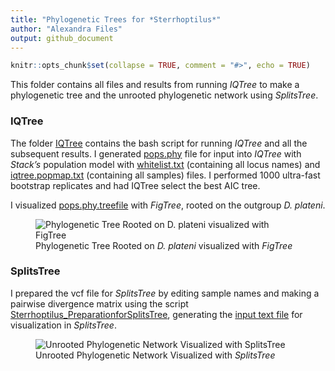 ```yaml
---
title: "Phylogenetic Trees for *Sterrhoptilus*"
author: "Alexandra Files"
output: github_document
---
```


```r
knitr::opts_chunk$set(collapse = TRUE, comment = "#>", echo = TRUE)
```

This folder contains all files and results from running *IQTree* to make a phylogenetic tree and the unrooted phylogenetic network using *SplitsTree*.

### IQTree

The folder [IQTree](IQTree) contains the bash script for running *IQTree* and all the subsequent results. I generated [pops.phy](./IQTree/pops.phy) file for input into *IQTree* with *Stack's* population model with [whitelist.txt](./IQTree/whitelist.txt) (containing all locus names) and [iqtree.popmap.txt](./IQTree/iqtree.popmap.txt) (containing all samples) files. I performed 1000 ultra-fast bootstrap replicates and had IQTree select the best AIC tree.

I visualized [pops.phy.treefile](IQTree/pops.phy.treefile) with *FigTree*, rooted on the outgroup *D. plateni*.

![Phylogenetic Tree Rooted on *D. plateni* visualized with *FigTree*](Sterrhoptilus_PhylogeneticTree.svg)

### SplitsTree

I prepared the vcf file for *SplitsTree* by editing sample names and making a pairwise divergence matrix using the script [Sterrhoptilus_PreparationforSplitsTree](Sterrhoptilus_PreparationforSplitsTree.R), generating the [input text file](splitstree.nooutgroup.txt) for visualization in *SplitsTree*.

![Unrooted Phylogenetic Network Visualized with *SplitsTree*](Sterrhoptilus_PhylogeneticNetwork.svg)
